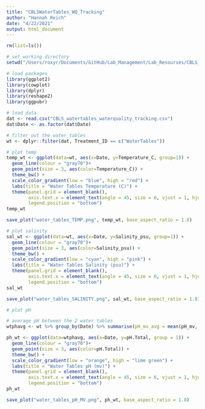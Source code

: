 ```yaml
---
title: "CBLSWaterTables_WQ_Tracking"
author: "Hannah Reich"
date: "4/22/2021"
output: html_document
---
```


```r
rm(list=ls())

# set working directory
setwd("/Users/roxyr/Documents/GitHub/Lab_Management/Lab_Resourses/CBLS_Aquarium_WQ_Tracking/")

# load packages
library(ggplot2)
library(cowplot)
library(dplyr)
library(reshape2)
library(ggpubr)

# load data
dat <- read.csv("CBLS_watertables_waterquality_tracking.csv")
dat$Date <- as.factor(dat$Date)

# filter out the water tables
wt <- dplyr::filter(dat, Treatment_ID == c("WaterTables"))

# plot temp
temp_wt <- ggplot(data=wt, aes(x=Date, y=Temperature_C, group=1)) +
  geom_line(colour = "gray70")+
  geom_point(size = 3, aes(color=Temperature_C)) +
  theme_bw() +
  scale_color_gradient(low = "blue", high = "red") +
  labs(title = "Water Tables Temperature (C)") +
  theme(panel.grid = element_blank(),
        axis.text.x = element_text(angle = 45, size = 6, vjust = 1, hjust = 1),
        legend.position = "bottom")
temp_wt

save_plot("water_tables_TEMP.png", temp_wt, base_aspect_ratio = 1.8)

# plot salinity
sal_wt <- ggplot(data=wt, aes(x=Date, y=Salinity_psu, group=1)) +
  geom_line(colour = "gray70")+
  geom_point(size = 3, aes(color=Salinity_psu)) +
  theme_bw() +
  scale_color_gradient(low = "cyan", high = "pink") +
  labs(title = "Water Tables Salinity (psu)") +
  theme(panel.grid = element_blank(),
        axis.text.x = element_text(angle = 45, size = 6, vjust = 1, hjust = 1),
        legend.position = "bottom")
sal_wt

save_plot("water_tables_SALINITY.png", sal_wt, base_aspect_ratio = 1.8)

# plot pH

# average pH between the 2 water tables
wtphavg <- wt %>% group_by(Date) %>% summarise(pH_mv_avg = mean(pH_mv, na.rm = TRUE))

ph_wt <- ggplot(data=wtphavg, aes(x=Date, y=pH.Total, group = 1)) +
  geom_line(colour = "gray70")+
  geom_point(size = 3, aes(color=pH.Total)) +
  theme_bw() +
  scale_color_gradient(low = "orange", high = "lime green") +
  labs(title = "Water Tables pH (mv)") +
  theme(panel.grid = element_blank(),
        axis.text.x = element_text(angle = 45, size = 6, vjust = 1, hjust = 1),
        legend.position = "bottom")
ph_wt

save_plot("water_tables_pH_MV.png", ph_wt, base_aspect_ratio = 1.8)


```


